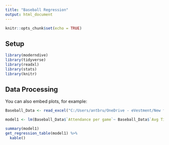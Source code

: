 ---
title: "Baseball Regression"
output: html_document
---

```{r setup, include=FALSE}
knitr::opts_chunk$set(echo = TRUE)
```

## Setup

```{r cars}
library(moderndive)
library(tidyverse)
library(readxl)
library(stats)
library(knitr)


```

## Data Processing

You can also embed plots, for example:

```{r pressure, echo=FALSE}
Baseball_Data <- read_excel("C:/Users/antbru/OneDrive - eVestment/New folder/Temp/Emory/Baseball Data.xlsx")
```

```{r}
model1 <- lm(Baseball_Data$`Attendance per game`~ Baseball_Data$`Avg Ticket Price` + Baseball_Data$`TV Households` + Baseball_Data$Population + Baseball_Data$`Revenue (M)` + Baseball_Data$`W-L%`)

summary(model1) 
get_regression_table(model1) %>%
  kable()
```

